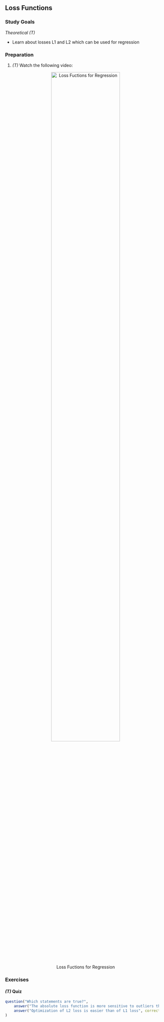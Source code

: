 ## Loss Functions

### Study Goals

*Theoretical (T)*

- Learn about losses L1 and L2 which can be used for regression

### Preparation

1. *(T)* Watch the following video:
    <center>
    ![Loss Fuctions for Regression](https://youtu.be/Syrzezpj2FY){width="75%"}
    </center>

### Exercises

#### *(T)* Quiz

```r
question("Which statements are true?",
    answer("The absolute loss function is more sensitive to outliers than the quadratic loss function."),
    answer("Optimization of L2 loss is easier than of L1 loss", correct = TRUE)
)
```
